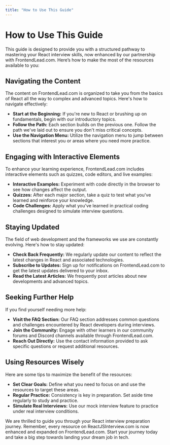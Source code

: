 ```yaml
---
title: "How to Use This Guide"
---
```


# How to Use This Guide

This guide is designed to provide you with a structured pathway to mastering your React interview skills, now enhanced by our partnership with FrontendLead.com. Here’s how to make the most of the resources available to you:

## Navigating the Content

The content on FrontendLead.com is organized to take you from the basics of React all the way to complex and advanced topics. Here's how to navigate effectively:
- **Start at the Beginning:** If you're new to React or brushing up on fundamentals, begin with our introductory topics.
- **Follow the Path:** Each section builds on the previous one. Follow the path we've laid out to ensure you don't miss critical concepts.
- **Use the Navigation Menu:** Utilize the navigation menu to jump between sections that interest you or areas where you need more practice.

## Engaging with Interactive Elements

To enhance your learning experience, FrontendLead.com includes interactive elements such as quizzes, code editors, and live examples:
- **Interactive Examples:** Experiment with code directly in the browser to see how changes affect the output.
- **Quizzes:** After each major section, take a quiz to test what you've learned and reinforce your knowledge.
- **Code Challenges:** Apply what you've learned in practical coding challenges designed to simulate interview questions.

## Staying Updated

The field of web development and the frameworks we use are constantly evolving. Here's how to stay updated:
- **Check Back Frequently:** We regularly update our content to reflect the latest changes in React and associated technologies.
- **Subscribe to Updates:** Sign up for notifications on FrontendLead.com to get the latest updates delivered to your inbox.
- **Read the Latest Articles:** We frequently post articles about new developments and advanced topics.

## Seeking Further Help

If you find yourself needing more help:
- **Visit the FAQ Section:** Our FAQ section addresses common questions and challenges encountered by React developers during interviews.
- **Join the Community:** Engage with other learners in our community forums and Discord channels available through FrontendLead.com.
- **Reach Out Directly:** Use the contact information provided to ask specific questions or request additional resources.

## Using Resources Wisely

Here are some tips to maximize the benefit of the resources:
- **Set Clear Goals:** Define what you need to focus on and use the resources to target these areas.
- **Regular Practice:** Consistency is key in preparation. Set aside time regularly to study and practice.
- **Simulate Real Interviews:** Use our mock interview feature to practice under real interview conditions.

We are thrilled to guide you through your React interview preparation journey. Remember, every resource on ReactJSInterview.com is now enhanced and expanded on FrontendLead.com. Start your journey today and take a big step towards landing your dream job in tech.

